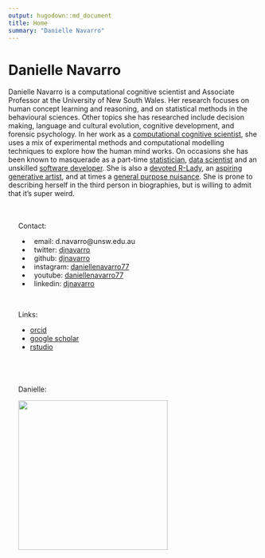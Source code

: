```yaml
---
output: hugodown::md_document
title: Home
summary: "Danielle Navarro"
---
```




# Danielle Navarro

Danielle Navarro is a computational cognitive scientist and Associate Professor at the University of New South Wales. Her research focuses on human concept learning and reasoning, and on statistical methods in the behavioural sciences. Other topics she has researched include decision making, language and cultural evolution, cognitive development, and forensic psychology. In her work as a [computational cognitive scientist](http://scholar.djnavarro.net), she uses a mix of experimental methods and computational modelling techniques to explore how the human mind works. On occasions she has been known to masquerade as a part-time [statistician](https://learningstatisticswithr.com), [data scientist](https://robust-tools.djnavarro.net) and an unskilled [software developer](https://github.com/djnavarro). She is also a [devoted R-Lady](https://rladiessydney.org), an [aspiring generative artist](https://art.djnavarro.net), and at times a [general purpose nuisance](https://twitter.com/djnavarro). She is prone to describing herself in the third person in biographies, but is willing to admit that it’s super weird.

<div class="container" style="display:flex; flex-flow: row wrap; width:100%">
<div class="column" style="float:left; padding: 20px;">
Contact:

- <a href="mailto:d.navarro@unsw.edu.au"><i class="fas fa-paper-plane"></i></a> &nbsp; email: d.navarro@unsw.edu.au
- <a href="https://twitter.com/djnavarro"><i class="fa fa-twitter"></i></a> &nbsp; twitter: <a href="https://twitter.com/djnavarro">djnavarro</a>
- <a href="https://github.com/djnavarro"><i class="fab fa-github"></i></a> &nbsp; github: <a href="https://github.com/djnavarro">djnavarro</a>
- <a href="https://www.instagram.com/daniellenavarro77"><i class="fab fa-instagram"></i></a> &nbsp; instagram: <a href="https://www.instagram.com/daniellenavarro77">daniellenavarro77</a>
- <a href="https://www.youtube.com/DanielleNavarro77"><i class="fab fa-youtube"></i></a> &nbsp; youtube: <a href="https://www.youtube.com/DanielleNavarro77">daniellenavarro77</a>
- <a href="https://www.linkedin.com/in/djnavarro/"><i class="fab fa-linkedin"></i></a> &nbsp; linkedin: <a href="https://www.linkedin.com/in/djnavarro/">djnavarro</a>

<div style="width:100%;height 20px">&nbsp;</div>

Links: 

- <a href="http://orcid.djnavarro.net"><i class="fab fa-orcid"></i></a> <a href="http://orcid.djnavarro.net">orcid</a>
- <a href="http://scholar.djnavarro.net"><i class="fas fa-graduation-cap"></i></a> <a href="http://scholar.djnavarro.net">google scholar</a>
- <a href="https://education.rstudio.com/trainers/people/navarro+danielle/"><i class="fab fa-r-project"></i></a> <a href="https://education.rstudio.com/trainers/people/navarro+danielle/">rstudio</a>

</div>
<div class="column" style="float:left; padding: 20px; width: 300px">
Danielle:

<img src="/header/postcard_bw.jpg" width = 300px>
</div>
</div>

&nbsp;